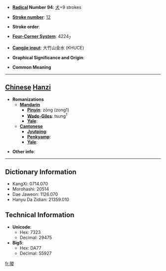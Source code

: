 * '''[[Wiktionary:Chinese radical index| Radical]] Number 94''': [[Wiktionary:Chinese radical index 犬|犬]]+9 strokes

* '''[[Wiktionary:Chinese total strokes index|Stroke number]]''': [[Wiktionary:Chinese total strokes index 12|12]]

* '''Stroke order''': 

* '''[[Wiktionary:Chinese four corner index|Four-Corner System]]''': 4224<sub>7</sub>

* '''[[Wiktionary:Chinese Cangjie index|Cangjie input]]''': 大竹山金水 (KHUCE)

* '''Graphical Significance and Origin''': 

* '''Common Meaning'''

----

== [[Chinese]] [[Hanzi]] ==

* '''Romanizations'''
** '''[[Mandarin]]'''
*** '''[[Pinyin]]''': zōng (zong1)
*** '''[[Wade-Giles]]''': tsung<sup>1</sup>
*** '''[[Yale]]''': 
** '''[[Cantonese]]'''
*** '''[[Jyutping]]''':
*** '''[[Penkyamp]]''': 
*** '''[[Yale]]''': 

* '''Other info''': 

----

== Dictionary Information ==

* KangXi: 0714.070
* Morohashi: 20514
* Dae Jaweon: 1126.070
* Hanyu Da Zidian: 21359.010

== Technical Information ==

* '''Unicode''':
** Hex: 7323
** Decimal: 29475
* '''Big5''':
** Hex: DA77
** Decimal: 55927

[[fr:猣]]